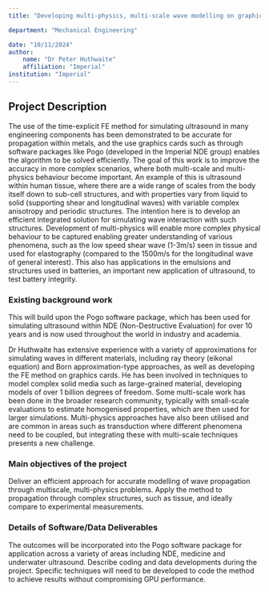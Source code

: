 ```yaml
---
title: "Developing multi-physics, multi-scale wave modelling on graphics cards"

department: "Mechanical Engineering"

date: "10/11/2024"
author: 
    name: "Dr Peter Huthwaite"
    affiliation: "Imperial"
institution: "Imperial"
---
```

## Project Description

The use of the time-explicit FE method for simulating ultrasound in
many engineering components has been demonstrated to be accurate for
propagation within metals, and the use graphics cards such as through
software packages like Pogo (developed in the Imperial NDE group)
enables the algorithm to be solved efficiently. The goal of this work
is to improve the accuracy in more complex scenarios, where both
multi-scale and multi-physics behaviour become important. An example
of this is ultrasound within human tissue, where there are a wide
range of scales from the body itself down to sub-cell structures, and
with properties vary from liquid to solid (supporting shear and
longitudinal waves) with variable complex anisotropy and periodic
structures. The intention here is to develop an efficient integrated
solution for simulating wave interaction with such
structures. Development of multi-physics will enable more complex
physical behaviour to be captured enabling greater understanding of
various phenomena, such as the low speed shear wave (1-3m/s) seen in
tissue and used for elastography (compared to the 1500m/s for the
longitudinal wave of general interest). This also has applications in
the emulsions and structures used in batteries, an important new
application of ultrasound, to test battery integrity.


### Existing background work

This will build upon the Pogo software package, which has been used
for simulating ultrasound within NDE (Non-Destructive Evaluation) for
over 10 years and is now used throughout the world in industry and
academia.

Dr Huthwaite has extensive experience with a variety of approximations
for simulating waves in different materials, including ray theory
(eikonal equation) and Born approximation-type approaches, as well as
developing the FE method on graphics cards. He has been involved in
techniques to model complex solid media such as large-grained
material, developing models of over 1 billion degrees of freedom.
Some multi-scale work has been done in the broader research community,
typically with small-scale evaluations to estimate homogenised
properties, which are then used for larger simulations. Multi-physics
approaches have also been utilised and are common in areas such as
transduction where different phenomena need to be coupled, but
integrating these with multi-scale techniques presents a new
challenge.

### Main objectives of the project

Deliver an efficient approach for accurate modelling of wave
propagation through multiscale, multi-physics problems.  Apply the
method to propagation through complex structures, such as tissue, and
ideally compare to experimental measurements.

### Details of Software/Data Deliverables


The outcomes will be incorporated into the Pogo software package for
application across a variety of areas including NDE, medicine and
underwater ultrasound.  Describe coding and data developments during
the project.  Specific techniques will need to be developed to code
the method to achieve results without compromising GPU performance.
